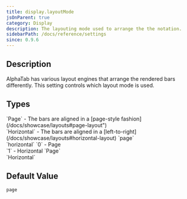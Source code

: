 ```yaml
---
title: display.layoutMode
jsOnParent: true
category: Display
description: The layouting mode used to arrange the the notation.
sidebarPath: /docs/reference/settings
since: 0.9.6
---
```


<SinceBadge since="0.9.6" />


## Description

AlphaTab has various layout engines that arrange the rendered bars differently. This setting controls which layout mode is used. 

<PropertyDescription metadata={metadata} />

## Types

<TypeTable>
    <TypeRow type="js" name="alphaTab.LayoutMode">
        `Page` - The bars are aligned in a [page-style fashion](/docs/showcase/layouts#page-layout")<br />
        `Horizontal`  - The bars are aligned in a [left-to-right](/docs/showcase/layouts#horizontal-layout)
    </TypeRow>
    <TypeRow type="json-js-html" name="string">
        `page`<br />
        `horizontal`
    </TypeRow>
    <TypeRow type="json-js-html" name="int">
        `0` - Page<br />
        `1` - Horizontal
    </TypeRow>
    <TypeRow type="net" name="AlphaTab.LayoutMode">
        `Page`<br />
        `Horizontal`
    </TypeRow>
</TypeTable>

## Default Value

`page`